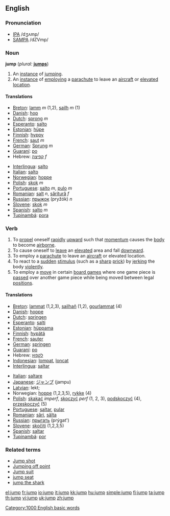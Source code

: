 ==English==

===Pronunciation===
*[[w:IPA|IPA]] /dʒʌmp/
*[[w:SAMPA|SAMPA]] /dZVmp/

===Noun===
'''jump''' (''plural:'' '''[[jumps]]''')
# An [[instance]] of [[jumping]].
# An [[instance]] of [[employing]] a [[parachute]] to leave an [[aircraft]] or [[elevated]] [[location]].
====Translations====

{{top}}
*[[Breton]]: [[lamm]] ''m'' (1,2), [[sailh]] ''m'' (1)
*[[Danish]]: [[hop]]
*[[Dutch]]: [[sprong]] ''m''
*[[Esperanto]]: [[salto]]
*[[Estonian]]: [[hüpe]]
*[[Finnish]]: [[hyppy]]
*[[French]]: [[saut]] ''m''
*[[German]]: [[Sprung]] ''m''
*[[Guaraní]]: [[po]]
*Hebrew: [[קפיצה]] ''f''
{{mid}}
*[[Interlingua]]: [[salto]]
*[[Italian]]: [[salto]]
*[[Norwegian]]: [[hoppe]]
*[[Polish]]: [[skok]] ''m''
*[[Portuguese]]: [[salto]] ''m'', [[pulo]] ''m''
*[[Romanian]]: [[salt]] ''n'', [[săritură]] ''f''
*[[Russian]]: [[прыжок]] (pryžók) ''n''
*[[Slovene]]: [[skok]] ''m''
*[[Spanish]]: [[salto]] ''m''
*[[Tupinambá]]: [[pora]]
{{bottom}}

===Verb===
{{en-verb}}
# To [[propel]] oneself [[rapidly]] [[upward]] such that [[momentum]] causes the [[body]] to become [[airborne]].
# To cause oneself to [[leave]] an [[elevated]] area and fall [[downward]].
# To employ a [[parachute]] to leave an [[aircraft]] or elevated location.
# To react to a [[sudden]] [[stimulus]] (such as a [[sharp]] [[prick]]) by [[jerking]] the body [[violently]].
# To employ a [[move]] in certain [[board games]] where one game piece is [[passed]] over another game piece while being moved between legal [[positions]].

====Translations====
{{top}}
*[[Breton]]: [[lammat]] (1,2,3), [[sailhañ]] (1,2), [[gourlammat]] (4)
*[[Danish]]: [[hoppe]]
*[[Dutch]]: [[springen]]
*[[Esperanto]]: [[salti]]
*[[Estonian]]: [[hüppama]]
*[[Finnish]]: [[hypätä]]
*[[French]]: [[sauter]]
*[[German]]: [[springen]]
*[[Guaraní]]: [[po]]
*Hebrew: [[לקפוץ]]
*[[Indonesian]]: [[lompat]], [[loncat]]
*[[Interlingua]]: [[saltar]]
{{mid}}
*[[Italian]]: [[saltare]]
*[[Japanese]]: [[ジャンプ]] (jampu)
*[[Latvian]]: lekt; 
*Norwegian: [[hoppe]] (1,2,3,5), [[rykke]] (4)
*[[Polish]]: [[skakać]] ''imperf'', [[skoczyć]] ''perf'' (1, 2, 3), [[podskoczyć]] (4), [[przeskoczyć]] (5)
*[[Portuguese]]: [[saltar]], [[pular]]
*[[Romanian]]: [[sări]], [[sălta]]
*[[Russian]]: [[прыгать]] (prýgat')
*[[Slovene]]: [[skočiti]] (1,2,3,5)
*[[Spanish]]: [[saltar]]
*[[Tupinambá]]: [[por]]
{{bottom}}

===Related terms===
*[[Jump shot]]
*[[Jumping off point]]
*[[Jump suit]]
*[[jump seat]]
*[[jump the shark]]
[[Category:1000 English basic words]]

[[el:jump]]
[[fr:jump]]
[[io:jump]]
[[it:jump]]
[[kk:jump]]
[[hu:jump]]
[[simple:jump]]
[[fi:jump]]
[[ta:jump]]
[[th:jump]]
[[vi:jump]]
[[uk:jump]]
[[zh:jump]]